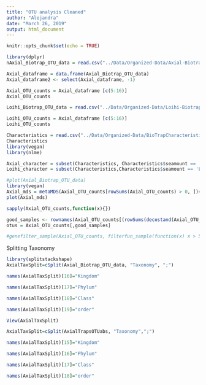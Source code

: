 ```yaml
---
title: "OTU analysis Cleaned"
author: "Alejandra"
date: "March 26, 2019"
output: html_document
---
```


```r
knitr::opts_chunk$set(echo = TRUE)
```

```r

library(dplyr)
nAxial_Biotrap_OTU_data = read.csv("../Data/Organized-Data/Axial-Biotrap-OTU-data.csv")

Axial_dataframe = data.frame(Axial_Biotrap_OTU_data)
Axial_dataframe2 <- select(Axial_dataframe, -1)

Axial_OTU_counts = Axial_dataframe [c(5:16)]
Axial_OTU_counts

Loihi_Biotrap_OTU_data = read.csv("../Data/Organized-Data/Loihi-Biotrap-OTU-data.csv")

Loihi_OTU_counts = Axial_dataframe [c(5:16)]
Loihi_OTU_counts

Characteristics = read.csv("../Data/Organized-Data/BioTrapCharacteristics.csv")
Characteristics
library(vegan)
library(nlme)

Axial_character = subset(Characteristics, Characteristics$seamount == 'Axial')
Loihi_character = subset(Characteristics,Characteristics$seamount == 'Loihi' )

#plot(Axial_Biotrap_OTU_data)
library(vegan)
Axial_mds = metaMDS(Axial_OTU_counts[rowSums(Axial_OTU_counts) > 0, ])#need to filter out all those 0s...
plot(Axial_mds)

sapply(Axial_OTU_counts,function(x){})

good_samples <- rownames(Axial_OTU_counts[(rowSums(decostand(Axial_OTU_counts,"pa")) >= 1)]) 
otus = Axial_OTU_counts[,good_samples]

#genefilter_sample(Axial_OTU_counts, filterfun_sample(function(x) x > 5), A=0.5*nsamples(Axial_OTU_counts))
```

Splitting Taxonomy
```r
library(splitstackshape)
AxialTaxSplit=cSplit(Axial_Biotrap_OTU_data, "Taxonomy", ";")

names(AxialTaxSplit)[16]="Kingdom"

names(AxialTaxSplit)[17]="Phylum"

names(AxialTaxSplit)[18]="Class"

names(AxialTaxSplit)[19]="order"

View(AxialTaxSplit)

AxialTaxSplit=cSplit(AxialTrapsOTUabs, "Taxonomy",";")

names(AxialTaxSplit)[15]="Kingdom"

names(AxialTaxSplit)[16]="Phylum"

names(AxialTaxSplit)[17]="Class"

names(AxialTaxSplit)[18]="order"

```

